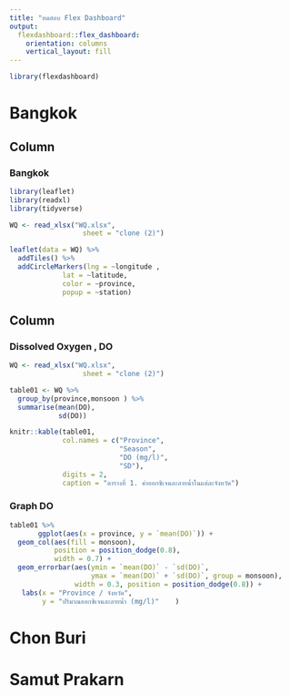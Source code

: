 ```yaml
---
title: "ทดสอบ Flex Dashboard"
output: 
  flexdashboard::flex_dashboard:
    orientation: columns
    vertical_layout: fill
---
```


```r
library(flexdashboard)
```

Bangkok
======
Column {data-width=650}
-----------------------------------------------------------------------

### Bangkok

```r
library(leaflet)
library(readxl)
library(tidyverse)

WQ <- read_xlsx("WQ.xlsx", 
                  sheet = "clone (2)")

leaflet(data = WQ) %>% 
  addTiles() %>% 
  addCircleMarkers(lng = ~longitude , 
             lat = ~latitude,
             color = ~province,
             popup = ~station)
```

Column {data-width=350}
-----------------------------------------------------------------------

### Dissolved Oxygen , DO

```r
WQ <- read_xlsx("WQ.xlsx", 
                  sheet = "clone (2)")

table01 <- WQ %>%
  group_by(province,monsoon ) %>%
  summarise(mean(DO), 
            sd(DO))

knitr::kable(table01, 
             col.names = c("Province",
                           "Season",
                           "DO (mg/l)",
                           "SD"), 
             digits = 2,
             caption = "ตารางที่ 1. ค่าออกซิเจนละลายน้ำในแต่ละจังหวัด")

```

### Graph DO

```r
table01 %>%
       ggplot(aes(x = province, y = `mean(DO)`)) + 
  geom_col(aes(fill = monsoon),
           position = position_dodge(0.8), 
           width = 0.7) + 
  geom_errorbar(aes(ymin = `mean(DO)` - `sd(DO)`,
                    ymax = `mean(DO)` + `sd(DO)`, group = monsoon), 
                width = 0.3, position = position_dodge(0.8)) + 
   labs(x = "Province / จังหวัด",
        y = "ปริมาณออกซิเจนละลายน้ำ (mg/l)"    )
```

Chon Buri
========



Samut Prakarn
=======
